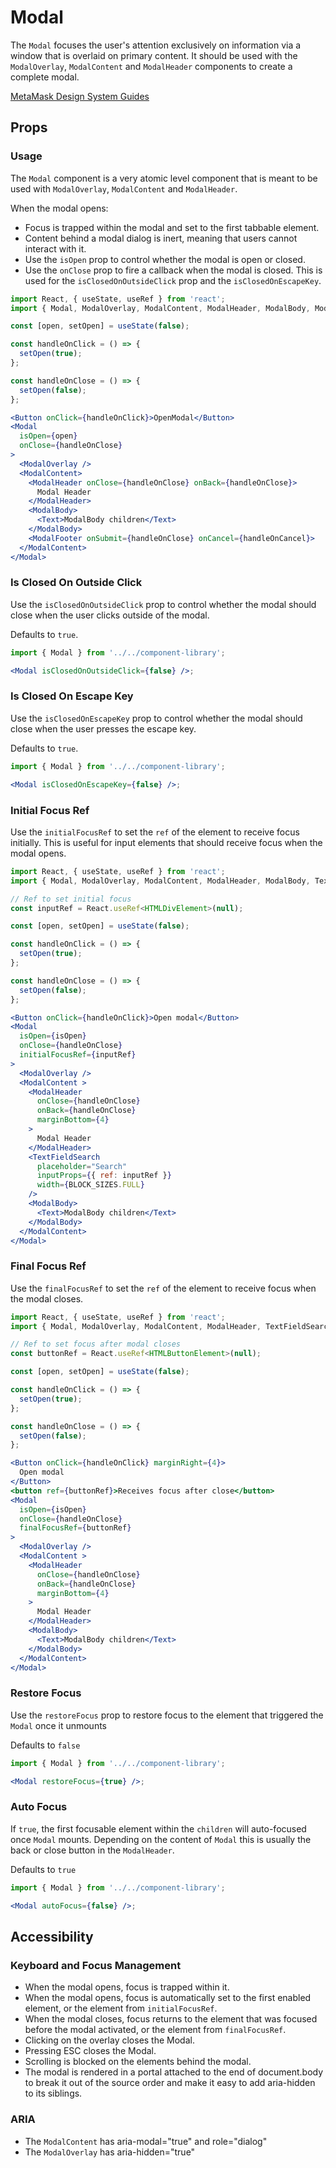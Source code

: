 

# Modal

The `Modal` focuses the user's attention exclusively on information via a window that is overlaid on primary content. It should be used with the `ModalOverlay`, `ModalContent` and `ModalHeader` components to create a complete modal.

[MetaMask Design System Guides](https://www.notion.so/MetaMask-Design-System-Guides-Design-f86ecc914d6b4eb6873a122b83c12940)

<Canvas>
  <Story id="components-componentlibrary-modal--default-story" />
</Canvas>

## Props

<ArgTypes of={Modal} />

### Usage

The `Modal` component is a very atomic level component that is meant to be used with `ModalOverlay`, `ModalContent` and `ModalHeader`.

When the modal opens:

- Focus is trapped within the modal and set to the first tabbable element.
- Content behind a modal dialog is inert, meaning that users cannot interact with it.
- Use the `isOpen` prop to control whether the modal is open or closed.
- Use the `onClose` prop to fire a callback when the modal is closed. This is used for the `isClosedOnOutsideClick` prop and the `isClosedOnEscapeKey`.

<Canvas>
  <Story id="components-componentlibrary-modal--usage" />
</Canvas>

```jsx
import React, { useState, useRef } from 'react';
import { Modal, ModalOverlay, ModalContent, ModalHeader, ModalBody, ModalFooter, Text, Button } from '../../component-library';

const [open, setOpen] = useState(false);

const handleOnClick = () => {
  setOpen(true);
};

const handleOnClose = () => {
  setOpen(false);
};

<Button onClick={handleOnClick}>OpenModal</Button>
<Modal
  isOpen={open}
  onClose={handleOnClose}
>
  <ModalOverlay />
  <ModalContent>
    <ModalHeader onClose={handleOnClose} onBack={handleOnClose}>
      Modal Header
    </ModalHeader>
    <ModalBody>
      <Text>ModalBody children</Text>
    </ModalBody>
    <ModalFooter onSubmit={handleOnClose} onCancel={handleOnCancel}>
  </ModalContent>
</Modal>
```

### Is Closed On Outside Click

Use the `isClosedOnOutsideClick` prop to control whether the modal should close when the user clicks outside of the modal.

Defaults to `true`.

<Canvas>
  <Story id="components-componentlibrary-modal--is-closed-on-outside-click" />
</Canvas>

```jsx
import { Modal } from '../../component-library';

<Modal isClosedOnOutsideClick={false} />;
```

### Is Closed On Escape Key

Use the `isClosedOnEscapeKey` prop to control whether the modal should close when the user presses the escape key.

Defaults to `true`.

<Canvas>
  <Story id="components-componentlibrary-modal--is-closed-on-escape-key" />
</Canvas>

```jsx
import { Modal } from '../../component-library';

<Modal isClosedOnEscapeKey={false} />;
```

### Initial Focus Ref

Use the `initialFocusRef` to set the `ref` of the element to receive focus initially. This is useful for input elements that should receive focus when the modal opens.

<Canvas>
  <Story id="components-componentlibrary-modal--initial-focus-ref" />
</Canvas>

```jsx
import React, { useState, useRef } from 'react';
import { Modal, ModalOverlay, ModalContent, ModalHeader, ModalBody, TextFieldSearch, Button } from '../../component-library';

// Ref to set initial focus
const inputRef = React.useRef<HTMLDivElement>(null);

const [open, setOpen] = useState(false);

const handleOnClick = () => {
  setOpen(true);
};

const handleOnClose = () => {
  setOpen(false);
};

<Button onClick={handleOnClick}>Open modal</Button>
<Modal
  isOpen={isOpen}
  onClose={handleOnClose}
  initialFocusRef={inputRef}
>
  <ModalOverlay />
  <ModalContent >
    <ModalHeader
      onClose={handleOnClose}
      onBack={handleOnClose}
      marginBottom={4}
    >
      Modal Header
    </ModalHeader>
    <TextFieldSearch
      placeholder="Search"
      inputProps={{ ref: inputRef }}
      width={BLOCK_SIZES.FULL}
    />
    <ModalBody>
      <Text>ModalBody children</Text>
    </ModalBody>
  </ModalContent>
</Modal>
```

### Final Focus Ref

Use the `finalFocusRef` to set the `ref` of the element to receive focus when the modal closes.

<Canvas>
  <Story id="components-componentlibrary-modal--final-focus-ref" />
</Canvas>

```jsx
import React, { useState, useRef } from 'react';
import { Modal, ModalOverlay, ModalContent, ModalHeader, TextFieldSearch, Button } from '../../component-library';

// Ref to set focus after modal closes
const buttonRef = React.useRef<HTMLButtonElement>(null);

const [open, setOpen] = useState(false);

const handleOnClick = () => {
  setOpen(true);
};

const handleOnClose = () => {
  setOpen(false);
};

<Button onClick={handleOnClick} marginRight={4}>
  Open modal
</Button>
<button ref={buttonRef}>Receives focus after close</button>
<Modal
  isOpen={isOpen}
  onClose={handleOnClose}
  finalFocusRef={buttonRef}
>
  <ModalOverlay />
  <ModalContent >
    <ModalHeader
      onClose={handleOnClose}
      onBack={handleOnClose}
      marginBottom={4}
    >
      Modal Header
    </ModalHeader>
    <ModalBody>
      <Text>ModalBody children</Text>
    </ModalBody>
  </ModalContent>
</Modal>
```

### Restore Focus

Use the `restoreFocus` prop to restore focus to the element that triggered the `Modal` once it unmounts

Defaults to `false`

<Canvas>
  <Story id="components-componentlibrary-modal--restore-focus" />
</Canvas>

```jsx
import { Modal } from '../../component-library';

<Modal restoreFocus={true} />;
```

### Auto Focus

If `true`, the first focusable element within the `children` will auto-focused once `Modal` mounts. Depending on the content of `Modal` this is usually the back or close button in the `ModalHeader`.

Defaults to `true`

<Canvas>
  <Story id="components-componentlibrary-modal--auto-focus" />
</Canvas>

```jsx
import { Modal } from '../../component-library';

<Modal autoFocus={false} />;
```

## Accessibility

### Keyboard and Focus Management

- When the modal opens, focus is trapped within it.
- When the modal opens, focus is automatically set to the first enabled element, or the element from `initialFocusRef`.
- When the modal closes, focus returns to the element that was focused before the modal activated, or the element from `finalFocusRef`.
- Clicking on the overlay closes the Modal.
- Pressing ESC closes the Modal.
- Scrolling is blocked on the elements behind the modal.
- The modal is rendered in a portal attached to the end of document.body to break it out of the source order and make it easy to add aria-hidden to its siblings.

### ARIA

- The `ModalContent` has aria-modal="true" and role="dialog"
- The `ModalOverlay` has aria-hidden="true"
